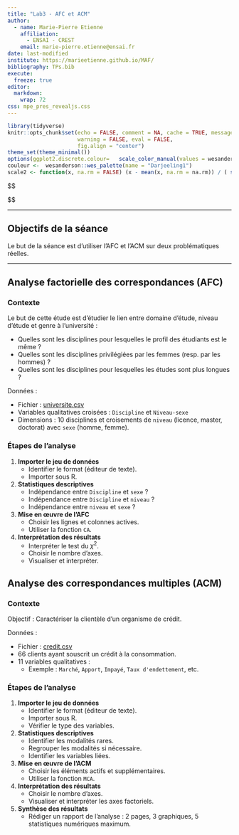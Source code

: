 ```yaml
---
title: "Lab3 - AFC et ACM"
author:
  - name: Marie-Pierre Etienne
    affiliation: 
      - ENSAI - CREST
    email: marie-pierre.etienne@ensai.fr
date: last-modified
institute: https://marieetienne.github.io/MAF/
bibliography: TPs.bib
execute: 
  freeze: true
editor: 
  markdown: 
    wrap: 72
css: mpe_pres_revealjs.css
---
```


```r
library(tidyverse)
knitr::opts_chunk$set(echo = FALSE, comment = NA, cache = TRUE, message = FALSE,
                      warning = FALSE, eval = FALSE,
                      fig.align = "center")
theme_set(theme_minimal())
options(ggplot2.discrete.colour=   scale_color_manual(values = wesanderson::wes_palette(name = "Darjeeling1")) )
couleur <-  wesanderson::wes_palette(name = "Darjeeling1")
scale2 <- function(x, na.rm = FALSE) (x - mean(x, na.rm = na.rm)) / ( sqrt((length(x)-1) / length(x)) *sd(x, na.rm) )

```

::: hidden
\$\$

\newcommand\R{{\mathbb{R}}}
\newcommand\Xbf{{\boldsymbol{X}}}
\newcommand\norm[1]{\lVert#1\rVert}
\newcommand\xcol[1]{\boldsymbol{x}^{#1}}
\newcommand\xrow[1]{\boldsymbol{x}_{#1}}
\newcommand\xbf{\boldsymbol{x}}
\newcommand\ybf{\boldsymbol{y}}

\$\$
:::

---

## Objectifs de la séance

Le but de la séance est d'utiliser l'AFC et l'ACM sur deux problématiques réelles.

---

## Analyse factorielle des correspondances (AFC)

### Contexte
Le but de cette étude est d'étudier le lien entre domaine d'étude, niveau d'étude et genre à l'université :

- Quelles sont les disciplines pour lesquelles le profil des étudiants est le même ?
- Quelles sont les disciplines privilégiées par les femmes (resp. par les hommes) ?
- Quelles sont les disciplines pour lesquelles les études sont plus longues ?

Données :

- Fichier : [universite.csv](https://husson.github.io/img/universite.csv)
- Variables qualitatives croisées : `Discipline` et `Niveau-sexe`
- Dimensions : 10 disciplines et croisements de `niveau` (licence, master, doctorat) avec `sexe` (homme, femme).

### Étapes de l'analyse

1. **Importer le jeu de données**
   - Identifier le format (éditeur de texte).
   - Importer sous R.

2. **Statistiques descriptives**
   - Indépendance entre `Discipline` et `sexe` ?
   - Indépendance entre `Discipline` et `niveau` ?
   - Indépendance entre `niveau` et `sexe` ?

3. **Mise en œuvre de l'AFC**
   - Choisir les lignes et colonnes actives.
   - Utiliser la fonction `CA`.

4. **Interprétation des résultats**
   - Interpréter le test du $χ^2$.
   - Choisir le nombre d'axes.
   - Visualiser et interpréter.



## Analyse des correspondances multiples (ACM)

### Contexte
Objectif : Caractériser la clientèle d'un organisme de crédit.

Données :

- Fichier : [credit.csv](https://husson.github.io/img/universite.csv)
- 66 clients ayant souscrit un crédit à la consommation.
- 11 variables qualitatives :
  - Exemple : `Marché`, `Apport`, `Impayé`, `Taux d'endettement`, etc.

### Étapes de l'analyse

1. **Importer le jeu de données**
   - Identifier le format (éditeur de texte).
   - Importer sous R.
   - Vérifier le type des variables.

2. **Statistiques descriptives**
   - Identifier les modalités rares.
   - Regrouper les modalités si nécessaire.
   - Identifier les variables liées.

3. **Mise en œuvre de l'ACM**
   - Choisir les éléments actifs et supplémentaires.
   - Utiliser la fonction `MCA`.

4. **Interprétation des résultats**
   - Choisir le nombre d'axes.
   - Visualiser et interpréter les axes factoriels.

5. **Synthèse des résultats**
   - Rédiger un rapport de l'analyse : 2 pages, 3 graphiques, 5 statistiques numériques maximum.



